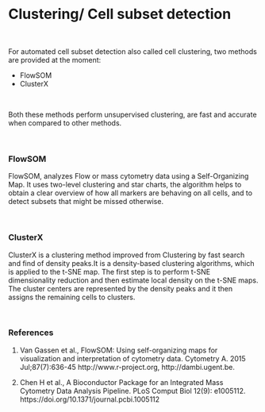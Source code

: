 

<br class="long"/>

# Clustering/ Cell subset detection

<br>

For automated cell subset detection also called cell clustering, two methods are provided at the moment:

* FlowSOM 
* ClusterX
    
<br>

Both these methods perform unsupervised clustering, are fast and accurate when compared to other methods.

<br>

### FlowSOM
FlowSOM, analyzes Flow or mass cytometry data using a Self-Organizing Map. It uses two-level clustering and star charts, the algorithm helps to obtain a clear overview of how all markers are behaving on all cells, and to detect subsets that might be missed otherwise.

<br>

### ClusterX
ClusterX is a clustering method improved from Clustering by fast search and find of density peaks.It is a density-based clustering algorithms, which is applied to the t-SNE map. The first step is to perform t-SNE dimensionality reduction and then estimate local density on the t-SNE maps. The cluster centers are represented by the density peaks and it then assigns the remaining cells to clusters. 

<br>

### References
1. 
Van Gassen et al., FlowSOM: Using self-organizing maps for visualization and interpretation of cytometry data. Cytometry A. 2015 Jul;87(7):636-45 http://www.r-project.org, http://dambi.ugent.be.

2. Chen H et al.,  A Bioconductor Package for an Integrated Mass Cytometry Data Analysis Pipeline. PLoS Comput Biol 12(9): e1005112. https://doi.org/10.1371/journal.pcbi.1005112
